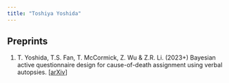 ```yaml
---
title: "Toshiya Yoshida"
---
```


<style type="text/css">
h1.title {
  font-size: 0px;
  color:rgba(255,0,0,0);
}
</style>

## Preprints

1. T. Yoshida, T.S. Fan, T. McCormick, Z. Wu & Z.R. Li. (2023+) Bayesian active questionnaire design for cause-of-death assignment using verbal autopsies. [[arXiv](https://arxiv.org/abs/2302.08099)]
